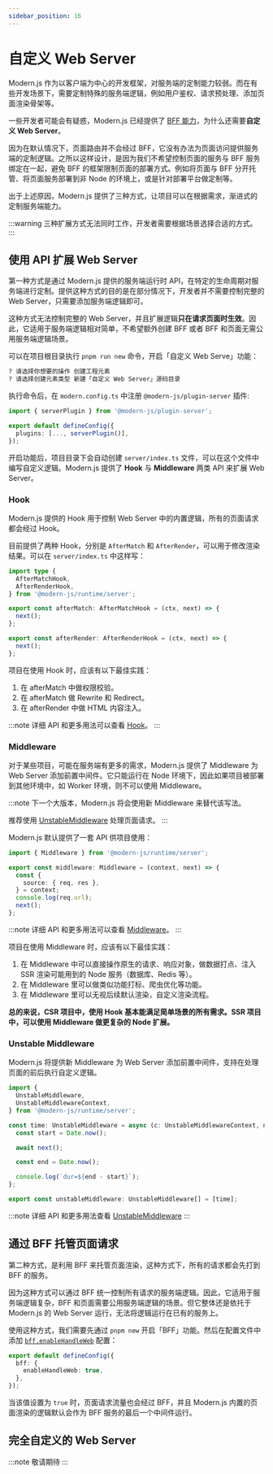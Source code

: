```yaml
---
sidebar_position: 16
---
```


# 自定义 Web Server

Modern.js 作为以客户端为中心的开发框架，对服务端的定制能力较弱。而在有些开发场景下，需要定制特殊的服务端逻辑，例如用户鉴权、请求预处理、添加页面渲染骨架等。

一些开发者可能会有疑惑，Modern.js 已经提供了 [BFF 能力](/guides/advanced-features/bff/function.html)，为什么还需要**自定义 Web Server**。

因为在默认情况下，页面路由并不会经过 BFF，它没有办法为页面访问提供服务端的定制逻辑。之所以这样设计，是因为我们不希望控制页面的服务与 BFF 服务绑定在一起，避免 BFF 的框架限制页面的部署方式。例如将页面与 BFF 分开托管、将页面服务部署到非 Node 的环境上，或是针对部署平台做定制等。

出于上述原因，Modern.js 提供了三种方式，让项目可以在根据需求，渐进式的定制服务端能力。

:::warning
三种扩展方式无法同时工作，开发者需要根据场景选择合适的方式。
:::

## 使用 API 扩展 Web Server

第一种方式是通过 Modern.js 提供的服务端运行时 API，在特定的生命周期对服务端进行定制。提供这种方式的目的是在部分情况下，开发者并不需要控制完整的 Web Server，只需要添加服务端逻辑即可。

这种方式无法控制完整的 Web Server，并且扩展逻辑**只在请求页面时生效**。因此，它适用于服务端逻辑相对简单，不希望额外创建 BFF 或者 BFF 和页面无需公用服务端逻辑场景。

可以在项目根目录执行 `pnpm run new` 命令，开启「自定义 Web Serve」功能：

```bash
? 请选择你想要的操作 创建工程元素
? 请选择创建元素类型 新建「自定义 Web Server」源码目录
```

执行命令后，在 `modern.config.ts` 中注册 `@modern-js/plugin-server` 插件:

```ts title="modern.config.ts"
import { serverPlugin } from '@modern-js/plugin-server';

export default defineConfig({
  plugins: [..., serverPlugin()],
});
```

开启功能后，项目目录下会自动创建 `server/index.ts` 文件，可以在这个文件中编写自定义逻辑。Modern.js 提供了 **Hook** 与 **Middleware** 两类 API 来扩展 Web Server。

### Hook

Modern.js 提供的 Hook 用于控制 Web Server 中的内置逻辑，所有的页面请求都会经过 Hook。

目前提供了两种 Hook，分别是 `AfterMatch` 和 `AfterRender`，可以用于修改渲染结果。可以在 `server/index.ts` 中这样写：

```ts
import type {
  AfterMatchHook,
  AfterRenderHook,
} from '@modern-js/runtime/server';

export const afterMatch: AfterMatchHook = (ctx, next) => {
  next();
};

export const afterRender: AfterRenderHook = (ctx, next) => {
  next();
};
```

项目在使用 Hook 时，应该有以下最佳实践：

1. 在 afterMatch 中做权限校验。
2. 在 afterMatch 做 Rewrite 和 Redirect。
3. 在 afterRender 中做 HTML 内容注入。

:::note
详细 API 和更多用法可以查看 [Hook](/apis/app/runtime/web-server/hook)。
:::

### Middleware

对于某些项目，可能在服务端有更多的需求，Modern.js 提供了 Middleware 为 Web Server 添加前置中间件。它只能运行在 Node 环境下，因此如果项目被部署到其他环境中，如 Worker 环境，则不可以使用 Middleware。

:::note
下一个大版本，Modern.js 将会使用新 Middleware 来替代该写法。

推荐使用 [UnstableMiddleware](/guides/advanced-features/web-server.html#unstablemiddleware) 处理页面请求。
:::

Modern.js 默认提供了一套 API 供项目使用：

```ts
import { Middleware } from '@modern-js/runtime/server';

export const middleware: Middleware = (context, next) => {
  const {
    source: { req, res },
  } = context;
  console.log(req.url);
  next();
};
```

:::note
详细 API 和更多用法可以查看 [Middleware](/apis/app/runtime/web-server/middleware)。
:::

项目在使用 Middleware 时，应该有以下最佳实践：

1. 在 Middleware 中可以直接操作原生的请求、响应对象，做数据打点、注入 SSR 渲染可能用到的 Node 服务（数据库、Redis 等）。
2. 在 Middleware 里可以做类似功能打标、爬虫优化等功能。
3. 在 Middleware 里可以无视后续默认渲染，自定义渲染流程。

**总的来说，CSR 项目中，使用 Hook 基本能满足简单场景的所有需求。SSR 项目中，可以使用 Middleware 做更复杂的 Node 扩展。**

### Unstable Middleware

Modern.js 将提供新 Middleware 为 Web Server 添加前置中间件，支持在处理页面的前后执行自定义逻辑。

```ts title="server/index.ts"
import {
  UnstableMiddleware,
  UnstableMiddlewareContext,
} from '@modern-js/runtime/server';

const time: UnstableMiddleware = async (c: UnstableMiddlewareContext, next) => {
  const start = Date.now();

  await next();

  const end = Date.now();

  console.log(`dur=${end - start}`);
};

export const unstableMiddleware: UnstableMiddleware[] = [time];
```

:::note
详细 API 和更多用法查看 [UnstableMiddleware](/apis/app/runtime/web-server/unstable_middleware)
:::

## 通过 BFF 托管页面请求

第二种方式，是利用 BFF 来托管页面渲染，这种方式下，所有的请求都会先打到 BFF 的服务。

因为这种方式可以通过 BFF 统一控制所有请求的服务端逻辑。因此，它适用于服务端逻辑复杂，BFF 和页面需要公用服务端逻辑的场景。但它整体还是依托于 Modern.js 的 Web Server 运行，无法将逻辑运行在已有的服务上。

使用这种方式，我们需要先通过 `pnpm new` 开启「BFF」功能。然后在配置文件中添加 [`bff.enableHandleWeb`](/configure/app/bff/enable-handle-web.html) 配置：

```ts
export default defineConfig({
  bff: {
    enableHandleWeb: true,
  },
});
```

当该值设置为 `true` 时，页面请求流量也会经过 BFF，并且 Modern.js 内置的页面渲染的逻辑默认会作为 BFF 服务的最后一个中间件运行。

## 完全自定义的 Web Server

:::note
敬请期待
:::
